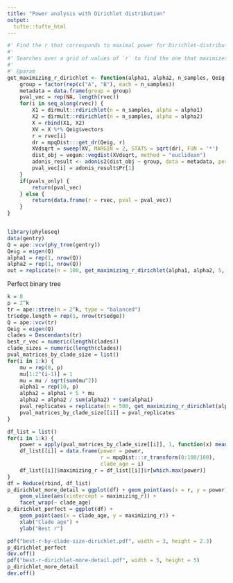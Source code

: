 ```yaml
---
title: "Power analysis with Dirichlet distribution"
output: 
  tufte::tufte_html
---
```


```r
#' Find the r that corresponds to maximal power for Dirichlet-distributed variates
#'
#' Searches over a grid of values of `r` to find the one that maximizes the probability of rejecting the null hypothesis using a permutation test
#'
#' @param 
get_maximizing_r_dirichlet <- function(alpha1, alpha2, n_samples, Qeig, rvec = mpqDist:::r_transform(0:100/100), pvals_only = TRUE) {
    group = factor(rep(c("A", "B"), each = n_samples))
    metadata = data.frame(group = group)
    pval_vec = rep(NA, length(rvec))
    for(i in seq_along(rvec)) {
        X1 = dirmult::rdirichlet(n = n_samples, alpha = alpha1)
        X2 = dirmult::rdirichlet(n = n_samples, alpha = alpha2)
        X = rbind(X1, X2)
        XV = X %*% Qeig$vectors
        r = rvec[i]
        dr = mpqDist:::get_dr(Qeig, r)
        XVdsqrt = sweep(XV, MARGIN = 2, STATS = sqrt(dr), FUN = '*')
        dist_obj = vegan::vegdist(XVdsqrt, method = "euclidean")
        adonis_result <- adonis2(dist_obj ~ group, data = metadata, permutations = 999)
        pval_vec[i] = adonis_result$Pr[1]
    }
    if(pvals_only) {
        return(pval_vec)
    } else {
        return(data.frame(r = rvec, pval = pval_vec))
    }
}


library(phyloseq)
data(gentry)
Q = ape::vcv(phy_tree(gentry))
Qeig = eigen(Q)
alpha1 = rep(1, nrow(Q))
alpha2 = rep(1, nrow(Q))
out = replicate(n = 100, get_maximizing_r_dirichlet(alpha1, alpha2, 5, Qeig))

```

Perfect binary tree
```r
k = 8
p = 2^k
tr = ape::stree(n = 2^k, type = "balanced")
tr$edge.length = rep(1, nrow(tr$edge))
Q = ape::vcv(tr)
Qeig = eigen(Q)
clades = Descendants(tr)
best_r_vec = numeric(length(clades))
clade_sizes = numeric(length(clades))
pval_matrices_by_clade_size = list()
for(i in 1:k) {
    mu = rep(0, p)
    mu[1:2^(i-1)] = 1
    mu = mu / sqrt(sum(mu^2))
    alpha1 = rep(10, p)
    alpha2 = alpha1 + 5 * mu
    alpha2 = alpha2 / sum(alpha2) * sum(alpha1)
    pval_replicates = replicate(n = 500, get_maximizing_r_dirichlet(alpha1, alpha2, n_samples = 20, Qeig))
    pval_matrices_by_clade_size[[i]] = pval_replicates
}

df_list = list()
for(i in 1:k) {
    power = apply(pval_matrices_by_clade_size[[i]], 1, function(x) mean(x <= .05))
    df_list[[i]] = data.frame(power = power,
                              r = mpqDist:::r_transform(0:100/100),
                              clade_age = i)
    df_list[[i]]$maximizing_r = df_list[[i]]$r[which.max(power)]
}
df = Reduce(rbind, df_list)
p_dirichlet_more_detail = ggplot(df) + geom_point(aes(x = r, y = power), size = .8) +
    geom_vline(aes(xintercept = maximizing_r)) + 
    facet_wrap(~ clade_age)
p_dirichlet_perfect = ggplot(df) +
    geom_point(aes(x = clade_age, y = maximizing_r)) +
    xlab("Clade age") +
    ylab("Best r")

```

```r
pdf("best-r-by-clade-size-dirichlet.pdf", width = 3, height = 2.3)
p_dirichlet_perfect
dev.off()
pdf("best-r-dirichlet-more-detail.pdf", width = 5, height = 5)
p_dirichlet_more_detail
dev.off()
```
